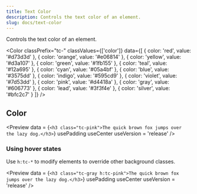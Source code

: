 ```yaml
---
title: Text Color
description: Controls the text color of an element.
slug: docs/text-color
---
```


Controls the text color of an element.

<Color 
  classPrefix="tc-" 
  classValues={['color']} 
  data={[
    { color: 'red', value: '#d73d3d' },
    { color: 'orange', value: '#e06814' },
    { color: 'yellow', value: '#d3a107' },
    { color: 'green', value: '#1fb155' },
    { color: 'teal', value: '#12a695' },
    { color: 'cyan', value: '#05a4bf' },
    { color: 'blue', value: '#3575dd' },
    { color: 'indigo', value: '#595cd9' },
    { color: 'violet', value: '#7d53dd' },
    { color: 'pink', value: '#d4418a' },
    { color: 'gray', value: '#606773' },
    { color: 'lead', value: '#3f3f4e' },
    { color: 'silver', value: '#bfc2c7' }
  ]}
/>

## Color

<Preview
  data = {`<h3 class="tc-pink">The quick brown fox jumps over the lazy dog.</h3>`}
  usePadding
  useCenter
  useVersion = 'release'
/>

### Using hover states

Use `h:tc-*` to modify elements to override other background classes.

<Preview
  data = {`<h3 class="tc-gray h:tc-pink">The quick brown fox jumps over the lazy dog.</h3>`}
  usePadding
  useCenter
  useVersion = 'release'
/>